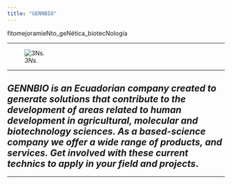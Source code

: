 ```yaml
---
title: "GENNBIO"
---
```


fitomejoramieNto_geNética_biotecNología

___

![*3Ns.*](C:\Users\Dell\Desktop\GENNBIO.github.io\GENNBIO web.png)

___

## ***GENNBIO is an Ecuadorian company created to generate solutions that contribute to the development of areas related to human development in agricultural, molecular and biotechnology sciences. As a based-science company we offer a wide range of products, and services. Get involved with these current technics to apply in your field and projects***.

___





